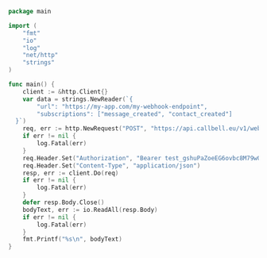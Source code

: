 ```go
package main

import (
	"fmt"
	"io"
	"log"
	"net/http"
	"strings"
)

func main() {
	client := &http.Client{}
	var data = strings.NewReader(`{
        "url": "https://my-app.com/my-webhook-endpoint",
        "subscriptions": ["message_created", "contact_created"]
  }`)
	req, err := http.NewRequest("POST", "https://api.callbell.eu/v1/webhooks/subscribe", data)
	if err != nil {
		log.Fatal(err)
	}
	req.Header.Set("Authorization", "Bearer test_gshuPaZoeEG6ovbc8M79w0QyM")
	req.Header.Set("Content-Type", "application/json")
	resp, err := client.Do(req)
	if err != nil {
		log.Fatal(err)
	}
	defer resp.Body.Close()
	bodyText, err := io.ReadAll(resp.Body)
	if err != nil {
		log.Fatal(err)
	}
	fmt.Printf("%s\n", bodyText)
}

```
